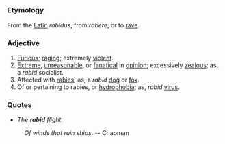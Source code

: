 =={{En}}==

===Etymology===
From the [[Latin]] ''rabidus'', from ''rabere'', or to [[rave]].

===Adjective===
# [[Furious]]; [[raging]]; extremely [[violent]].
# [[Extreme]], [[unreasonable]], or [[fanatical]] in [[opinion]]; excessively [[zealous]]; as, a ''rabid'' socialist.
# Affected with [[rabies]], as, a ''rabid'' [[dog]] or [[fox]].
# Of or pertaining to rabies, or [[hydrophobia]]; as, ''rabid'' [[virus]].

===Quotes===
* ''The '''rabid''' flight''
:''Of winds that ruin ships''. -- Chapman